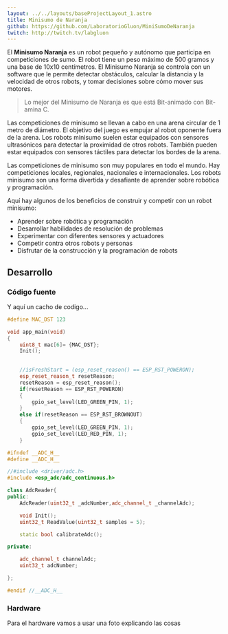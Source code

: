 ```yaml
---
layout: ../../layouts/baseProjectLayout_1.astro
title: Minisumo de Naranja
github: https://github.com/LaboratorioGluon/MiniSumoDeNaranja
twitch: http://twitch.tv/labgluon
---
```



El **Minisumo Naranja** es un robot pequeño y autónomo que participa en competiciones de sumo. 
El robot tiene un peso máximo de 500 gramos y una base de 10x10 centímetros. 
El Minisumo Naranja se controla con un software que le permite detectar obstáculos, calcular la distancia y la velocidad de otros robots, y tomar decisiones sobre cómo mover sus motores.

> Lo mejor del Minisumo de Naranja es que está Bit-animado con Bit-amina C.

Las competiciones de minisumo se llevan a cabo en una arena circular de 1 metro de diámetro. El objetivo del juego es empujar al robot oponente fuera de la arena. Los robots minisumo suelen estar equipados con sensores ultrasónicos para detectar la proximidad de otros robots. También pueden estar equipados con sensores táctiles para detectar los bordes de la arena.

Las competiciones de minisumo son muy populares en todo el mundo. Hay competiciones locales, regionales, nacionales e internacionales. Los robots minisumo son una forma divertida y desafiante de aprender sobre robótica y programación.

Aquí hay algunos de los beneficios de construir y competir con un robot minisumo:

- Aprender sobre robótica y programación
- Desarrollar habilidades de resolución de problemas
- Experimentar con diferentes sensores y actuadores
- Competir contra otros robots y personas
- Disfrutar de la construcción y la programación de robots

## Desarrollo

### Código fuente

Y aquí un cacho de codigo...
<CodeTab fileNames="test.cpp|test.h" language="C++" client:visible>

```cpp
#define MAC_DST 123

void app_main(void)
{
    uint8_t mac[6]= {MAC_DST};
    Init();

    
    //isFreshStart = (esp_reset_reason() == ESP_RST_POWERON);
    esp_reset_reason_t resetReason;
    resetReason = esp_reset_reason();
    if(resetReason == ESP_RST_POWERON)
    {
        gpio_set_level(LED_GREEN_PIN, 1);
    }
    else if(resetReason == ESP_RST_BROWNOUT)
    {
        gpio_set_level(LED_GREEN_PIN, 1);
        gpio_set_level(LED_RED_PIN, 1);
    }
```

```cpp
#ifndef __ADC_H__
#define __ADC_H__

//#include <driver/adc.h>
#include <esp_adc/adc_continuous.h>

class AdcReader{
public:
    AdcReader(uint32_t _adcNumber,adc_channel_t _channelAdc);

    void Init();
    uint32_t ReadValue(uint32_t samples = 5);

    static bool calibrateAdc();

private:

    adc_channel_t channelAdc;
    uint32_t adcNumber;

};

#endif //__ADC_H__
```
</CodeTab>


### Hardware

Para el hardware vamos a usar una foto explicando las cosas
